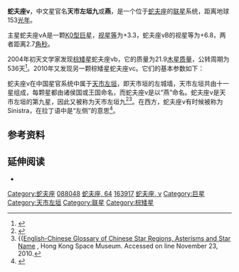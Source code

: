 {{Starbox begin
| name = 蛇夫座ν（天市左垣九、燕）<br>Nu Ophiuchi
}}
{{Starbox observe
| constell=[[蛇夫座|蛇夫座]] 
| 星官= [[天市垣|天市垣]] [[天市左垣|天市左垣]]
| epoch=J2000
| ra = {{RA|17|59|1.5915}}
| dec = {{DEC|-09|46|25.075}}
| appmag_v = +3.32
}}
{{Starbox character
| class = K0III
| b-v=
| u-b=
| variable=
}}
{{Starbox astrometry
| dist_ly = 153
| dist_pc = 46.9
}}
{{Starbox detail
| mass = 3.04<ref name="Sato">{{cite journal | arxiv=0805.2434| author=Takeda et al.| title=Stellar Parameters and Elemental Abundances of Late-G Giants| journal=[[日本天文學會會刊|Publications of the Astronomical Society of Japan]]| volume=60|issue=4|pages=781–802|year=2008|bibcode=2008PASJ...60..781T}}</ref>
| radius = 15.25
| luminosity = 123<ref name="Sato" />
| temperature = 4928<ref name="Sato" />
| age = 3.3亿<ref name="Sato" />
}} 
{{Starbox catalog
| names = Sinistra, 64 Ophiuchi, [[Bright_Star_Catalogue|HR]] 6698, [[Henry_Draper_Catalogue|HD]] 163917, [[Bonner_Durchmusterung|BD]] -09 4632, [[Hipparcos_catalogue|HIP]] 88048, [[Smithsonian_Astrophysical_Observatory_Star_Catalogue|SAO]] 142004, FK5 673, GC 24468
}}
{{Starbox reference
| Simbad = 64+Oph
}}
{{Starbox end}}
'''蛇夫座ν'''，中文星官名'''天市左垣九'''或'''燕'''，是一个位于[[蛇夫座|蛇夫座]]的[[联星|联星]]系统，距离地球153[[光年|光年]]。

主星蛇夫座νA是一颗[[恒星光谱|K0型]][[巨星|巨星]]，[[视星等|视星等]]为+3.3，蛇夫座νB的视星等为+6.8，两者距离2.7[[角秒|角秒]]。

2004年初天文学家发现[[棕矮星|棕矮星]]蛇夫座νb，它的质量为21.9[[木星质量|木星质量]]，公转周期为536天<ref name="four">{{cite journal | title=Four Substellar Companions Found Around K Giant Stars | work=American Astronomical Society | bibcode=2003AAS...203.1703M}}</ref>。2010年又发现另一颗棕矮星蛇夫座νc。它们的基本参数如下：

{{Planetbox-2p
| [[蛇夫座νAb|b]]
| ≥21.9
| 536
| ≥1.875
| 0.13
|- 
| [[蛇夫座νAc|c]]
| ≥24.5
| 3169
| 5.88
| 0.18
}}

蛇夫座ν在中国星官系统中属于[[天市左垣|天市左垣]]，即天市垣的左城墙，天市左垣共由十一星组成，每颗星都由诸侯国或王国命名，而蛇夫座ν是以“燕”命名。蛇夫座ν是天市左垣的第九星，因此又被称为天市左垣九<ref>{{Cite web |url=http://aeea.nmns.edu.tw/2006/0606/ap060623.html |title=AEEA (Activities of Exhibition and Education in Astronomy) 天文教育資訊網 2006 年 6 月 23 日 |access-date=2011-09-30 |archive-date=2011-05-21 |archive-url=https://web.archive.org/web/20110521235409/http://aeea.nmns.edu.tw/2006/0606/ap060623.html |dead-url=no }}</ref><ref>{{[http://www.lcsd.gov.hk/CE/Museum/Space/Research/StarName/e_research_chinengstarzone_b.htm#HeavenlyMarketEnclosure English-Chinese Glossary of Chinese Star Regions, Asterisms and Star Name] {{Wayback|url=http://www.lcsd.gov.hk/CE/Museum/Space/Research/StarName/e_research_chinengstarzone_b.htm#HeavenlyMarketEnclosure |date=20080924022136 }}, Hong Kong Space Museum. Accessed on line November 23, 2010.</ref>。在西方，蛇夫座ν有时候被称为Sinistra，在拉丁语中是“左侧”的意思<ref>{{Cite web |url=http://www.constellationsofwords.com/stars/Sinistra.html |title=存档副本 |access-date=2011-09-30 |archive-date=2018-07-04 |archive-url=https://web.archive.org/web/20180704093742/http://www.constellationsofwords.com/stars/Sinistra.html |dead-url=no }}</ref>。

==参考资料==
{{Reflist}}

==延伸阅读==
*{{cite web | title=HD 163917 -- Star | work=SIMBAD Astronomical Database  | url=http://simbad.u-strasbg.fr/sim-id.pl?protocol=html&Ident=nu+ophiuchi&NbIdent=1&Radius=10&Radius.unit=arcmin&CooFrame=FK5&CooEpoch=2000&CooEqui=2000&output.max=all&o.catall=on&output.mesdisp=N&Bibyear1=1983&Bibyear2=2005&Frame1=FK5&Frame2=FK4&Frame3=G&Equi1=2000.0&Equi2=1950.0&Equi3=2000.0&Epoch1=2000.0&Epoch2=1950.0&Epoch3=2000.0  | accessdate=2007-01-20}}

{{蛇夫座恒星}}

[[Category:蛇夫座|Category:蛇夫座]]
[[Category:HIP天體|088048]]
[[Category:佛氏天體|蛇夫座, 64]]
[[Category:HD和HDE天體|163917]]
[[Category:拜耳天體|蛇夫座, ν]]
[[Category:巨星|Category:巨星]]
[[Category:天市左垣|Category:天市左垣]]
[[Category:联星|Category:联星]]
[[Category:棕矮星|Category:棕矮星]]